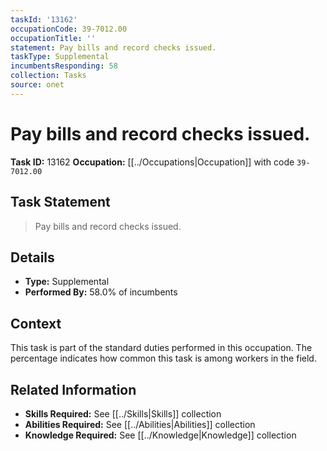 ```yaml
---
taskId: '13162'
occupationCode: 39-7012.00
occupationTitle: ''
statement: Pay bills and record checks issued.
taskType: Supplemental
incumbentsResponding: 58
collection: Tasks
source: onet
---
```

# Pay bills and record checks issued.

**Task ID:** 13162
**Occupation:** [[../Occupations|Occupation]] with code `39-7012.00`

## Task Statement

> Pay bills and record checks issued.

## Details

- **Type:** Supplemental
- **Performed By:** 58.0% of incumbents

## Context

This task is part of the standard duties performed in this occupation. The percentage indicates how common this task is among workers in the field.

## Related Information

- **Skills Required:** See [[../Skills|Skills]] collection
- **Abilities Required:** See [[../Abilities|Abilities]] collection
- **Knowledge Required:** See [[../Knowledge|Knowledge]] collection
